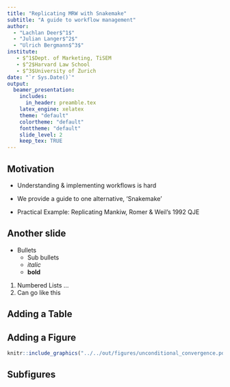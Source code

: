 ```yaml
---
title: "Replicating MRW with Snakemake"
subtitle: "A guide to workflow management"
author:
  - "Lachlan Deer$^1$"
  - "Julian Langer$^2$"
  - "Ulrich Bergmann$^3$"
institute:
   - $^1$Dept. of Marketing, TiSEM
   - $^2$Harvard Law School
   - $^3$University of Zurich
date: "`r Sys.Date()`"
output:
  beamer_presentation:
    includes: 
      in_header: preamble.tex
    latex_engine: xelatex
    theme: "default"
    colortheme: "default"
    fonttheme: "default"
    slide_level: 2
    keep_tex: TRUE
---
```


## Motivation

* Understanding & implementing workflows is hard
* We provide a guide to one alternative, 'Snakemake'

* Practical Example: Replicating Mankiw, Romer & Weil's 1992 QJE

## Another slide

* Bullets
    - Sub bullets
    - *italic*
    - **bold**

1. Numbered Lists ...
2. Can go like this

## Adding a Table

\input{../../out/tables/tab03_ucc_solow.tex}

## Adding a Figure

```r
knitr::include_graphics("../../out/figures/unconditional_convergence.pdf")
```

## Subfigures

\begin{figure}[h!]
        \caption{\small{Figure Caption}}
        \begin{subfigure}[b]{0.3\textwidth}
            \centering
            \includegraphics[width=\textwidth]{../../out/figures/unconditional_convergence.pdf}
            \caption{\small{Subcaption to edit}}
            \label{fig:subfig1}
        \end{subfigure}
        \hfill
        \begin{subfigure}[b]{0.3\textwidth}
            \centering
            \includegraphics[width=\textwidth]{../../out/figures/conditional_convergence.pdf}
            \caption{\small{Subcaption to edit}}
            \label{fig:subfig1}
        \end{subfigure}
        \hfill
        \begin{subfigure}[b]{0.3\textwidth}
            \centering
            \includegraphics[width=\textwidth]{../../out/figures/aug_conditional_convergence.pdf}
            \caption{\small{Subcaption to edit}}
            \label{fig:subfig1}
        \end{subfigure}
\begin{fignote}
    \textit{Notes}: Figure Level notes
\end{fignote}
\end{figure}